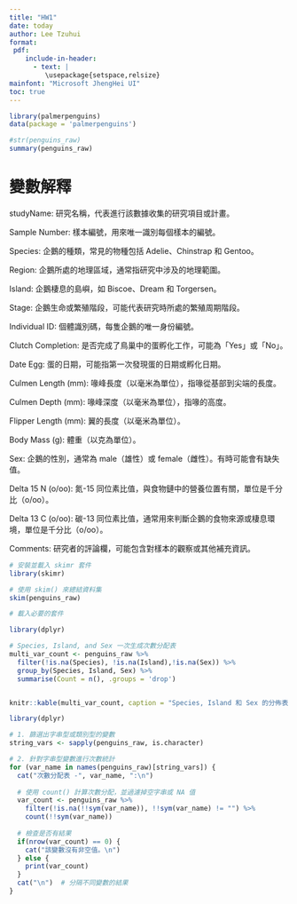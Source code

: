 ```yaml
---
title: "HW1"
date: today
author: Lee Tzuhui
format:
 pdf:
    include-in-header:
      - text: |
         \usepackage{setspace,relsize}
mainfont: "Microsoft JhengHei UI"
toc: true
---
```


```r
library(palmerpenguins)
data(package = 'palmerpenguins')
```


```r
#str(penguins_raw)
summary(penguins_raw)
```
# 變數解釋
studyName: 研究名稱，代表進行該數據收集的研究項目或計畫。

Sample Number: 樣本編號，用來唯一識別每個樣本的編號。

Species: 企鵝的種類，常見的物種包括 Adelie、Chinstrap 和 Gentoo。

Region: 企鵝所處的地理區域，通常指研究中涉及的地理範圍。

Island: 企鵝棲息的島嶼，如 Biscoe、Dream 和 Torgersen。

Stage: 企鵝生命或繁殖階段，可能代表研究時所處的繁殖周期階段。

Individual ID: 個體識別碼，每隻企鵝的唯一身份編號。

Clutch Completion: 是否完成了鳥巢中的蛋孵化工作，可能為「Yes」或「No」。

Date Egg: 蛋的日期，可能指第一次發現蛋的日期或孵化日期。

Culmen Length (mm): 喙峰長度（以毫米為單位），指喙從基部到尖端的長度。

Culmen Depth (mm): 喙峰深度（以毫米為單位），指喙的高度。

Flipper Length (mm): 翼的長度（以毫米為單位）。

Body Mass (g): 體重（以克為單位）。

Sex: 企鵝的性別，通常為 male（雄性）或 female（雌性）。有時可能會有缺失值。

Delta 15 N (o/oo): 氮-15 同位素比值，與食物鏈中的營養位置有關，單位是千分比（o/oo）。

Delta 13 C (o/oo): 碳-13 同位素比值，通常用來判斷企鵝的食物來源或棲息環境，單位是千分比（o/oo）。

Comments: 研究者的評論欄，可能包含對樣本的觀察或其他補充資訊。
```r
# 安裝並載入 skimr 套件
library(skimr)
```


```r
# 使用 skim() 來總結資料集
skim(penguins_raw)
```

```r
# 載入必要的套件

library(dplyr)
```


```r
# Species, Island, and Sex 一次生成次數分配表
multi_var_count <- penguins_raw %>%
  filter(!is.na(Species), !is.na(Island),!is.na(Sex)) %>%
  group_by(Species, Island, Sex) %>%
  summarise(Count = n(), .groups = 'drop')


knitr::kable(multi_var_count, caption = "Species, Island 和 Sex 的分佈表")

```

```r
library(dplyr)

# 1. 篩選出字串型或類別型的變數
string_vars <- sapply(penguins_raw, is.character)

# 2. 針對字串型變數進行次數統計
for (var_name in names(penguins_raw)[string_vars]) {
  cat("次數分配表 -", var_name, ":\n")
  
  # 使用 count() 計算次數分配，並過濾掉空字串或 NA 值
  var_count <- penguins_raw %>%
    filter(!is.na(!!sym(var_name)), !!sym(var_name) != "") %>%
    count(!!sym(var_name))
  
  # 檢查是否有結果
  if(nrow(var_count) == 0) {
    cat("該變數沒有非空值。\n")
  } else {
    print(var_count)
  }
  cat("\n")  # 分隔不同變數的結果
}


```

